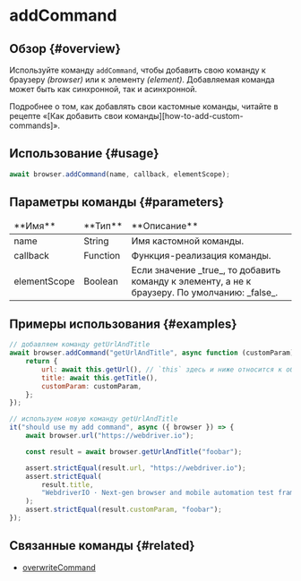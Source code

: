 
# addCommand

## Обзор {#overview}

Используйте команду `addCommand`, чтобы добавить свою команду к браузеру _(browser)_ или к элементу _(element)_. Добавляемая команда может быть как синхронной, так и асинхронной.

<Admonition type="info">
    Подробнее о том, как добавлять свои кастомные команды, читайте в рецепте «[Как добавить свои
    команды][how-to-add-custom-commands]».
</Admonition>

## Использование {#usage}

```javascript
await browser.addCommand(name, callback, elementScope);
```

## Параметры команды {#parameters}

<table>
<thead>
<tr><td>**Имя**</td><td>**Тип**</td><td>**Описание**</td></tr>
</thead>
<tbody>
<tr><td>name</td><td>String</td><td>Имя кастомной команды.</td></tr>
<tr><td>callback</td><td>Function</td><td>Функция-реализация команды.</td></tr>
<tr><td>elementScope</td><td>Boolean</td><td>Если значение _true_, то добавить команду к элементу, а не к браузеру. По умолчанию: _false_.</td></tr>

</tbody>
</table>

## Примеры использования {#examples}

```javascript
// добавляем команду getUrlAndTitle
await browser.addCommand("getUrlAndTitle", async function (customParam) {
    return {
        url: await this.getUrl(), // `this` здесь и ниже относится к объекту "browser"
        title: await this.getTitle(),
        customParam: customParam,
    };
});

// используем новую команду getUrlAndTitle
it("should use my add command", async ({ browser }) => {
    await browser.url("https://webdriver.io");

    const result = await browser.getUrlAndTitle("foobar");

    assert.strictEqual(result.url, "https://webdriver.io");
    assert.strictEqual(
        result.title,
        "WebdriverIO · Next-gen browser and mobile automation test framework for Node.js",
    );
    assert.strictEqual(result.customParam, "foobar");
});
```

## Связанные команды {#related}

-   [overwriteCommand](../overwriteCommand)

[how-to-add-custom-commands]: https://webdriver.io/docs/customcommands/#adding-custom-commands
